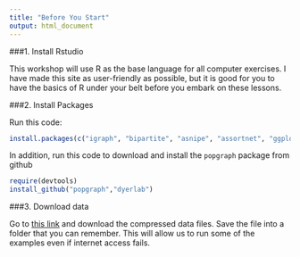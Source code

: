 ```yaml
---
title: "Before You Start"
output: html_document
---
```




###1. Install Rstudio

This workshop will use R as the base language for all computer exercises. I have made this site as user-friendly as possible, but it is good for you to have the basics of R under your belt before you embark on these lessons. 


###2. Install Packages

Run this code:
```r
install.packages(c("igraph", "bipartite", "asnipe", "assortnet", "ggplot2", "ggmap", "rnetcarto", "ecodist", "igraphdata", "statnet", "RColorBrewer"))
```

In addition, run this code to download and install the `popgraph` package from github

```r
require(devtools)
install_github("popgraph","dyerlab")
```

###3. Download data

Go to [this link](https://dshizuka.github.io/network2018/NetworkWorkshop_SampleData.zip) and download the compressed data files. Save the file into a folder that you can remember. This will allow us to run some of the examples even if internet access fails.


